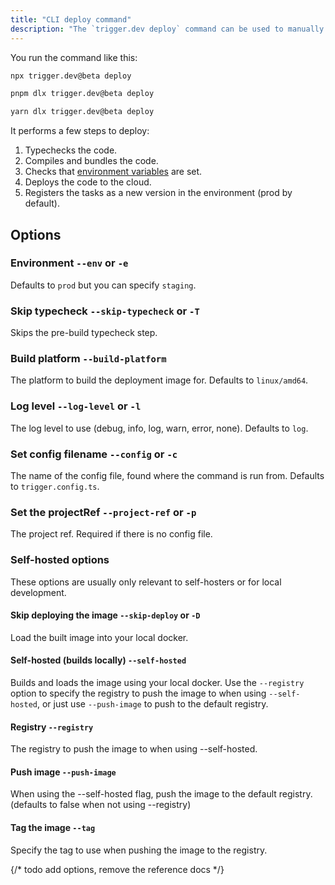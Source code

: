 ```yaml
---
title: "CLI deploy command"
description: "The `trigger.dev deploy` command can be used to manually deploy."
---
```


You run the command like this:

<CodeGroup>

```bash npm
npx trigger.dev@beta deploy
```

```bash pnpm
pnpm dlx trigger.dev@beta deploy
```

```bash yarn
yarn dlx trigger.dev@beta deploy
```

</CodeGroup>

It performs a few steps to deploy:

1. Typechecks the code.
2. Compiles and bundles the code.
3. Checks that [environment variables](/v3/deploy-environment-variables) are set.
4. Deploys the code to the cloud.
5. Registers the tasks as a new version in the environment (prod by default).

## Options

### Environment `--env` or `-e`

Defaults to `prod` but you can specify `staging`.

### Skip typecheck `--skip-typecheck` or `-T`

Skips the pre-build typecheck step.

### Build platform `--build-platform`

The platform to build the deployment image for. Defaults to `linux/amd64`.

### Log level `--log-level` or `-l`

The log level to use (debug, info, log, warn, error, none). Defaults to `log`.

### Set config filename `--config` or `-c`

The name of the config file, found where the command is run from. Defaults to `trigger.config.ts`.

### Set the projectRef `--project-ref` or `-p`

The project ref. Required if there is no config file.

### Self-hosted options

These options are usually only relevant to self-hosters or for local development.

#### Skip deploying the image `--skip-deploy` or `-D`

Load the built image into your local docker.

#### Self-hosted (builds locally) `--self-hosted`

Builds and loads the image using your local docker. Use the `--registry` option to specify the registry to push the image to when using `--self-hosted`, or just use `--push-image` to push to the default registry.

#### Registry `--registry`

<Snippet file="coming-soon-slim.mdx" />

The registry to push the image to when using --self-hosted.

#### Push image `--push-image`

<Snippet file="coming-soon-slim.mdx" />

When using the --self-hosted flag, push the image to the default registry. (defaults to false when not using --registry)

#### Tag the image `--tag`

<Snippet file="coming-soon-slim.mdx" />

Specify the tag to use when pushing the image to the registry.

{/* todo add options, remove the reference docs */}
